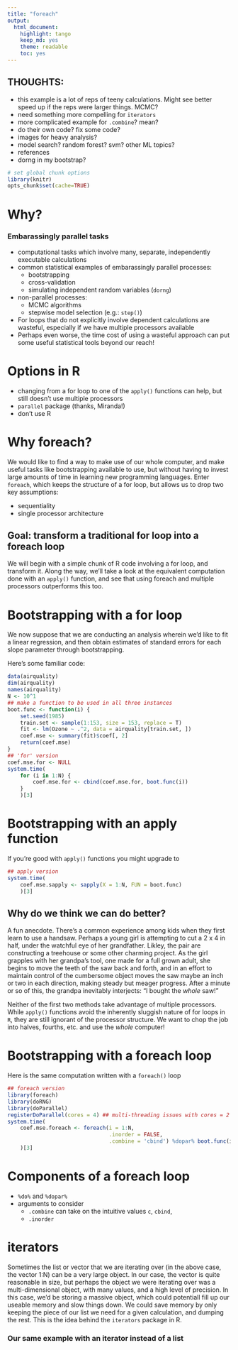 ```yaml
---
title: "foreach"
output:
  html_document:
    highlight: tango
    keep_md: yes
    theme: readable
    toc: yes
---
```

<!--
% CSP course: moving from for to foreach
% Henry Scharf
% 10/13/2014
-->

## THOUGHTS: 
- this example is a lot of reps of teeny calculations. Might see better speed up if the reps were larger things. MCMC?
- need something more compelling for `iterators`
- more complicated example for `.combine`? mean?
- do their own code? fix some code?
- images for heavy analysis?
- model search? random forest? svm? other ML topics?
- references
- dorng in my bootstrap?


```r
# set global chunk options
library(knitr)
opts_chunk$set(cache=TRUE)
```

# Why?
### Embarassingly parallel tasks
- computational tasks which involve many, separate, independently executable calculations
- common statistical examples of embarassingly parallel processes: 
    - bootstrapping
    - cross-validation 
    - simulating independent random variables (`dorng`)
- non-parallel processes: 
    - MCMC algorithms 
    - stepwise model selection (e.g.: `step()`)
- For loops that do not explicitly involve dependent calculations are wasteful, especially if we have multiple processors available
- Perhaps even worse, the time cost of using a wasteful approach can put some useful statistical tools beyond our reach!

# Options in R
- changing from a for loop to one of the `apply()` functions can help, but still doesn't use multiple processors
- `parallel` package (thanks, Miranda!)
- don't use R


# Why foreach?
We would like to find a way to make use of our whole computer, and make useful tasks like bootstrapping available to use, but without having to invest large amounts of time in learning new programming languages. Enter `foreach`, which keeps the structure of a for loop, but allows us to drop two key assumptions: 

- sequentiality
- single processor architecture

## Goal: transform a traditional for loop into a foreach loop
We will begin with a simple chunk of R code involving a for loop, and transform it. Along the way, we'll take a look at the equivalent computation done with an `apply()` function, and see that using foreach and multiple processors outperforms this too.


# Bootstrapping with a for loop
We now suppose that we are conducting an analysis wherein we'd like to fit a linear regression, and then obtain estimates of standard errors for each slope parameter through bootstrapping. 

Here's some familiar code:
```r
data(airquality)
dim(airquality)
names(airquality)
N <- 10^1
## make a function to be used in all three instances
boot.func <- function(i) {
    set.seed(1985)
    train.set <- sample(1:153, size = 153, replace = T)
    fit <- lm(Ozone ~ .^2, data = airquality[train.set, ])
    coef.mse <- summary(fit)$coef[, 2]
    return(coef.mse)
}
## 'for' version
coef.mse.for <- NULL
system.time(
    for (i in 1:N) {
        coef.mse.for <- cbind(coef.mse.for, boot.func(i))
    }
    )[3]
```


# Bootstrapping with an apply function
If you're good with `apply()` functions you might upgrade to
```r
## apply version
system.time(
    coef.mse.sapply <- sapply(X = 1:N, FUN = boot.func)
    )[3]
```

## Why do we think we can do better?
A fun anecdote. There's a common experience among kids when they first learn to use a handsaw. Perhaps a young girl is attempting to cut a 2 x 4 in half, under the watchful eye of her grandfather. Likley, the pair are constructing a treehouse or some other charming project. As the girl grapples with her grandpa's tool, one made for a full grown adult, she begins to move the teeth of the saw back and forth, and in an effort to maintain control of the cumbersome object moves the saw maybe an inch or two in each direction, making steady but meager progress. After a minute or so of this, the grandpa inevitably interjects: "I bought the _whole_ saw!"

Neither of the first two methods take advantage of multiple processors. While `apply()` functions avoid the inherently sluggish nature of for loops in `R`, they are still ignorant of the processor structure. We want to chop the job into halves, fourths, etc. and use the _whole_ computer!


#  Bootstrapping with a foreach loop
Here is the same computation written with a `foreach()` loop
```r
## foreach version
library(foreach)
library(doRNG)
library(doParallel)
registerDoParallel(cores = 4) ## multi-threading issues with cores = 2
system.time(
    coef.mse.foreach <- foreach(i = 1:N,
                                .inorder = FALSE,
                                .combine = 'cbind') %dopar% boot.func(i)
    )[3]
```


# Components of a foreach loop
* `%do%` and `%dopar%`
* arguments to consider
    - `.combine` can take on the intuitive values `c`, `cbind`, 
    - `.inorder`
    

# iterators
Sometimes the list or vector that we are iterating over (in the above case, the vector 1:N) can be a very large object. In our case, the vector is quite reasonable in size, but perhaps the object we were iterating over was a multi-dimensional object, with many values, and a high level of precision. In this case, we'd be storing a massive object, which could potentiall fill up our useable memory and slow things down. We could save memory by only keeping the piece of our list we need for a given calculation, and dumping the rest. This is the idea behind the `iterators` package in R.


### Our same example with an iterator instead of a list